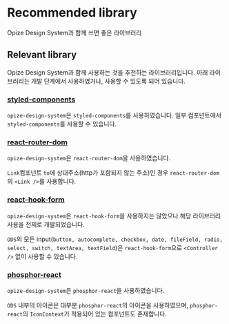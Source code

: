 
<Meta title="Opize Design System/Recommended library" />

# Recommended library
Opize Design System과 함께 쓰면 좋은 라이브러리

## Relevant library
Opize Design System과 함께 사용하는 것을 추천하는 라이브러리입니다. 아래 라이브러리는 개발 단계에서 사용하였거나, 사용할 수 있도록 되어 있습니다.

### [styled-components](https://www.npmjs.com/package/styled-components)
`opize-design-system`은 `styled-components`를 사용하였습니다. 일부 컴포넌트에서 `styled-components`를 사용할 수 있습니다.

### [react-router-dom](https://www.npmjs.com/package/react-router-dom)
`opize-design-system`은 `react-router-dom`을 사용하였습니다.

`Link`컴포넌트 `to`에 상대주소(http가 포함되지 않는 주소)인 경우 `react-router-dom`의 `<Link />`를 사용합니다.

### [react-hook-form](https://www.npmjs.com/package/react-hook-form)
`opize-design-system`은 `react-hook-form`을 사용하지는 않았으나 해당 라이브러리 사용을 전제로 개발되었습니다.

`ODS`의 모든 input(`button, autocomplete, checkbox, date, fileField, radio, select, switch, textArea, textField`)은 `react-hook-form`으로 `<Controller />` 없이 사용할 수 있습니다. 

### [phosphor-react](https://www.npmjs.com/package/phosphor-react)
`opize-design-system`은 `phosphor-react`을 사용하였습니다.

`ODS` 내부의 아이콘은 대부분 `phosphor-react`의 아이콘을 사용하였으며, `phosphor-react`의 `IconContext`가 적용되어 있는 컴포넌트도 존재합니다.